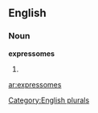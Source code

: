 ==English==

===Noun===
'''expressomes'''

# {{plural of|[[expressome]]}}

[[Category:English plurals]]

[[ar:expressomes]]